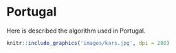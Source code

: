 # Portugal {#pt}

Here is described the algorithm used in Portugal.

```r
knitr::include_graphics('images/kars.jpg', dpi = 200)
```

